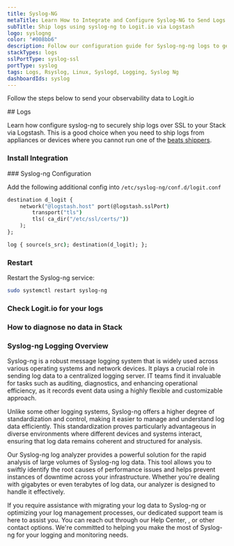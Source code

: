 ```yaml
---
title: Syslog-NG
metaTitle: Learn How to Integrate and Configure Syslog-NG to Send Logs
subTitle: Ship logs using syslog-ng to Logit.io via Logstash
logo: syslogng
color: "#008bb6"
description: Follow our configuration guide for Syslog-ng-ng logs to get started centralising your data using the ELK Stack.
stackTypes: logs
sslPortType: syslog-ssl
portType: syslog
tags: Logs, Rsyslog, Linux, Syslogd, Logging, Syslog Ng
dashboardIds: syslog
---
```


Follow the steps below to send your observability data to Logit.io

<Steps>
  ## Logs

  Learn how configure syslog-ng to securely ship logs over SSL to your 
  Stack via Logstash. This is a good choice when you need to ship logs from 
  appliances or devices where you cannot run one of the [beats shippers](/integrations/).
  
  ### Install Integration
  <InstallIntegration/>
  ### Syslog-ng Configuration

  Add the following additional config into `/etc/syslog-ng/conf.d/logit.conf`

  ```cmd copy
  destination d_logit {
      network("@logstash.host" port(@logstash.sslPort)
          transport("tls")
          tls( ca_dir("/etc/ssl/certs/"))
      );
  };

  log { source(s_src); destination(d_logit); };
  ```

  ### Restart

  Restart the Syslog-ng service:

  ```bash copy
  sudo systemctl restart syslog-ng
  ```

  ### Check Logit.io for your logs

  <LaunchStack utmMedium="logs" utmCampaign="syslog" source="syslog_ng" />

  ### How to diagnose no data in Stack

  <DiagnoseNoData />

</Steps>

### Syslog-ng Logging Overview

Syslog-ng is a robust message logging system that is widely used across various operating systems and network devices. It plays a crucial role in sending log 
data to a centralized logging server. IT teams find it invaluable for tasks such as auditing, diagnostics, and enhancing operational efficiency, as it 
records event data using a highly flexible and customizable approach.

Unlike some other logging systems, Syslog-ng offers a higher degree of standardization and control, making it easier to manage and understand log data efficiently. 
This standardization proves particularly advantageous in diverse environments where different devices and systems interact, ensuring that log data remains 
coherent and structured for analysis.

Our Syslog-ng log analyzer provides a powerful solution for the rapid analysis of large volumes of Syslog-ng log data. This tool allows you to swiftly identify 
the root causes of performance issues and helps prevent instances of downtime across your infrastructure. Whether you're dealing with gigabytes or even terabytes 
of log data, our analyzer is designed to handle it effectively.

If you require assistance with migrating your log data to Syslog-ng or optimizing your log management processes, our dedicated support team is here to assist 
you. You can reach out through our Help Center, <IntercomButton text="via live chat" />, or other contact options. We're committed to 
helping you make the most of Syslog-ng for your logging and monitoring needs.


